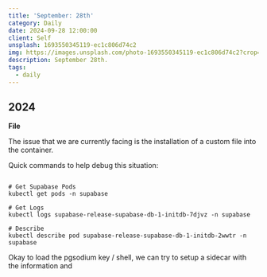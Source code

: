 ```yaml
---
title: 'September: 28th'
category: Daily
date: 2024-09-28 12:00:00
client: Self
unsplash: 1693550345119-ec1c806d74c2
img: https://images.unsplash.com/photo-1693550345119-ec1c806d74c2?crop=entropy&cs=srgb&fm=jpg&ixid=MnwzNjM5Nzd8MHwxfHJhbmRvbXx8fHx8fHx8fDE2ODE3NDg2ODY&ixlib=rb-4.0.3&q=85
description: September 28th. 
tags:
  - daily
---
```



## 2024

**File**

The issue that we are currently facing is the installation of a custom file into the container.

Quick commands to help debug this situation:

```shell

# Get Supabase Pods
kubectl get pods -n supabase

# Get Logs 
kubectl logs supabase-release-supabase-db-1-initdb-7djvz -n supabase

# Describe
kubectl describe pod supabase-release-supabase-db-1-initdb-2wwtr -n supabase

```

Okay to load the pgsodium key / shell, we can try to setup a sidecar with the information and 